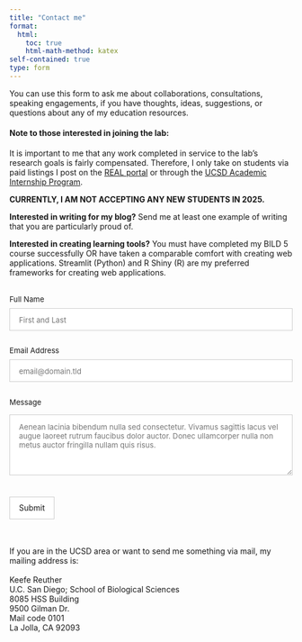 ```yaml
---
title: "Contact me"
format:
  html:
    toc: true
    html-math-method: katex
self-contained: true
type: form
---
```


You can use this form to ask me about collaborations, consultations, speaking engagements, if you have thoughts, ideas, suggestions, or questions about any of my education resources.

#### Note to those interested in joining the lab:

  It is important to me that any work completed in service to the lab's research goals is fairly compensated. Therefore, I only take on students via paid listings I post on the [REAL portal](https://real.ucsd.edu/) or through the [UCSD Academic Internship Program](https://aip.ucsd.edu). 
  
  **CURRENTLY, I AM NOT ACCEPTING ANY NEW STUDENTS IN 2025.**

**Interested in writing for my blog?** Send me at least one example of writing that you are particularly proud of. 

**Interested in creating learning tools?** You must have completed my BILD 5 course successfully OR have taken a comparable comfort with creating web applications. Streamlit (Python) and R Shiny (R) are my preferred frameworks for creating web applications.

<form id="fs-frm" name="simple-contact-form" accept-charset="utf-8" action="https://formspree.io/f/xlevjneo" method="post">

<fieldset id="fs-frm-inputs">

<label for="full-name">Full Name</label> <input type="text" name="name" id="full-name" placeholder="First and Last" required=""> <label for="email-address">Email Address</label> <input type="email" name="_replyto" id="email-address" placeholder="email@domain.tld" required=""> <label for="message">Message</label>

```{=html}
<textarea rows="5" name="message" id="message" placeholder="Aenean lacinia bibendum nulla sed consectetur. Vivamus sagittis lacus vel augue laoreet rutrum faucibus dolor auctor. Donec ullamcorper nulla non metus auctor fringilla nullam quis risus." required=""></textarea>
```
<input type="hidden" name="_subject" id="email-subject" value="Contact Form Submission">

</fieldset>

<input type="submit" value="Submit">

</form>

```{=html}
<style>/* reset */
#fs-frm input,
#fs-frm select,
#fs-frm textarea,
#fs-frm fieldset,
#fs-frm optgroup,
#fs-frm label,
#fs-frm #card-element:disabled {
  font-family: inherit;
  font-size: 100%;
  color: inherit;
  border: none;
  border-radius: 0;
  display: block;
  width: 100%;
  padding: 0;
  margin: 0;
  -webkit-appearance: none;
  -moz-appearance: none;
}
#fs-frm label,
#fs-frm legend,
#fs-frm ::placeholder {
  font-size: .825rem;
  margin-bottom: .5rem;
  padding-top: .2rem;
  display: flex;
  align-items: baseline;
}

/* border, padding, margin, width */
#fs-frm input,
#fs-frm select,
#fs-frm textarea,
#fs-frm #card-element {
  border: 1px solid rgba(0,0,0,0.2);
  background-color: rgba(255,255,255,0.9);
  padding: .75em 1rem;
  margin-bottom: 1.5rem;
}
#fs-frm input:focus,
#fs-frm select:focus,
#fs-frm textarea:focus {
  background-color: white;
  outline-style: solid;
  outline-width: thin;
  outline-color: gray;
  outline-offset: -1px;
}
#fs-frm [type="text"],
#fs-frm [type="email"] {
  width: 100%;
}
#fs-frm [type="button"],
#fs-frm [type="submit"],
#fs-frm [type="reset"] {
  width: auto;
  cursor: pointer;
  -webkit-appearance: button;
  -moz-appearance: button;
  appearance: button;
}
#fs-frm [type="button"]:focus,
#fs-frm [type="submit"]:focus,
#fs-frm [type="reset"]:focus {
  outline: none;
}
#fs-frm [type="submit"],
#fs-frm [type="reset"] {
  margin-bottom: 0;
}
#fs-frm select {
  text-transform: none;
}

#fs-frm [type="checkbox"] {
  -webkit-appearance: checkbox;
  -moz-appearance: checkbox;
  appearance: checkbox;
  display: inline-block;
  width: auto;
  margin: 0 .5em 0 0 !important;
}

#fs-frm [type="radio"] {
  -webkit-appearance: radio;
  -moz-appearance: radio;
  appearance: radio;
}

/* address, locale */
#fs-frm fieldset.locale input[name="city"],
#fs-frm fieldset.locale select[name="state"],
#fs-frm fieldset.locale input[name="postal-code"] {
  display: inline;
}
#fs-frm fieldset.locale input[name="city"] {
  width: 52%;
}
#fs-frm fieldset.locale select[name="state"],
#fs-frm fieldset.locale input[name="postal-code"] {
  width: 20%;
}
#fs-frm fieldset.locale input[name="city"],
#fs-frm fieldset.locale select[name="state"] {
  margin-right: 3%;
}
</style>
```
<br><br>If you are in the UCSD area or want to send me something via mail, my mailing address is:<br><br>Keefe Reuther<br>U.C. San Diego; School of Biological Sciences<br>8085 HSS Building<br>9500 Gilman Dr.<br>Mail code 0101<br>La Jolla, CA 92093
